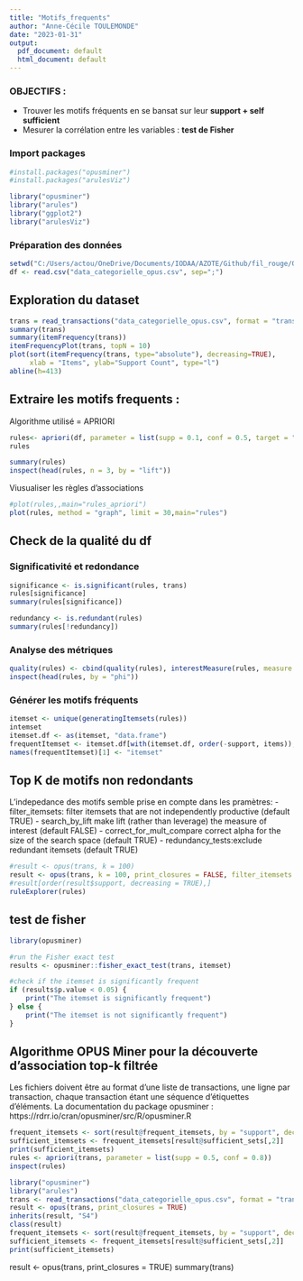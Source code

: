 ---
title: "Motifs_frequents"
author: "Anne-Cécile TOULEMONDE"
date: "2023-01-31"
output:
  pdf_document: default
  html_document: default
---
### OBJECTIFS : 
- Trouver les motifs fréquents en se bansat sur leur **support + self sufficient**
- Mesurer la corrélation entre les variables : **test de Fisher**

### Import packages
```{r setup, include=FALSE}
#install.packages("opusminer")
#install.packages("arulesViz")
```

```{r setup, include=FALSE}
library("opusminer")
library("arules")
library("ggplot2")
library("arulesViz")
```

### Préparation des données
```{r setup, include=FALSE}
setwd("C:/Users/actou/OneDrive/Documents/IODAA/AZOTE/Github/fil_rouge/Orange")
df <- read.csv("data_categorielle_opus.csv", sep=";")
```

## Exploration du dataset

```{r}
trans = read_transactions("data_categorielle_opus.csv", format = "transactions") 
summary(trans)
summary(itemFrequency(trans))
itemFrequencyPlot(trans, topN = 10)
plot(sort(itemFrequency(trans, type="absolute"), decreasing=TRUE),
     xlab = "Items", ylab="Support Count", type="l")
abline(h=413)
```


## Extraire les motifs frequents : 
Algorithme utilisé = APRIORI
```{r setup, include=FALSE}
rules<- apriori(df, parameter = list(supp = 0.1, conf = 0.5, target = "rules"))
rules
```
```{r}
summary(rules)
inspect(head(rules, n = 3, by = "lift"))
```

Viusualiser les règles d'associations 
```{r}
#plot(rules,,main="rules_apriori")
plot(rules, method = "graph", limit = 30,main="rules")
```
## Check de la qualité du df 

### Significativité et redondance
```{r}
significance <- is.significant(rules, trans)
rules[significance] 
summary(rules[significance])
```
```{r}
redundancy <- is.redundant(rules)
summary(rules[!redundancy])
```


### Analyse des métriques 
```{r}
quality(rules) <- cbind(quality(rules), interestMeasure(rules, measure = c("phi", "hyperConfidence", "hyperLift"), trans = trans))
inspect(head(rules, by = "phi"))
```

### Générer les motifs fréquents 

```{r}
itemset <- unique(generatingItemsets(rules))
intemset
itemset.df <- as(itemset, "data.frame")
frequentItemset <- itemset.df[with(itemset.df, order(-support, items)),]
names(frequentItemset)[1] <- "itemset"
```


## Top K de motifs non redondants 
L'indepedance des motifs semble prise en compte dans les pramètres:
- filter_itemsets: filter itemsets that are not independently productive (default TRUE)
- search_by_lift make lift (rather than leverage) the measure of interest (default FALSE)
- correct_for_mult_compare correct alpha for the size of the search space (default TRUE)
- redundancy_tests:exclude redundant itemsets (default TRUE)


```{r}
#result <- opus(trans, k = 100)
result <- opus(trans, k = 100, print_closures = FALSE, filter_itemsets = TRUE, search_by_lift = FALSE, correct_for_mult_compare = TRUE, redundancy_tests = TRUE)
#result[order(result$support, decreasing = TRUE),]
ruleExplorer(rules)
```
## test de fisher 
```{r}
library(opusminer)

#run the Fisher exact test
results <- opusminer::fisher_exact_test(trans, itemset)

#check if the itemset is significantly frequent
if (results$p.value < 0.05) {
    print("The itemset is significantly frequent")
} else {
    print("The itemset is not significantly frequent")
}
```

## Algorithme OPUS Miner pour la découverte d'association top-k filtrée
Les fichiers doivent être au format d'une liste de transactions, une ligne par transaction, chaque transaction étant une séquence d'étiquettes d'éléments. La documentation du package opusminer : https://rdrr.io/cran/opusminer/src/R/opusminer.R


```{r}
frequent_itemsets <- sort(result@frequent_itemsets, by = "support", decreasing = TRUE)
sufficient_itemsets <- frequent_itemsets[result@sufficient_sets[,2]]
print(sufficient_itemsets)
rules <- apriori(trans, parameter = list(supp = 0.5, conf = 0.8))
inspect(rules)
```
```{r}
library("opusminer")
library("arules")
trans <- read_transactions("data_categorielle_opus.csv", format = "transactions")
result <- opus(trans, print_closures = TRUE)
inherits(result, "S4")
class(result)
frequent_itemsets <- sort(result@frequent_itemsets, by = "support", decreasing = TRUE)
sufficient_itemsets <- frequent_itemsets[result@sufficient_sets[,2]]
print(sufficient_itemsets)
```

result <- opus(trans, print_closures = TRUE) 
summary(trans)


